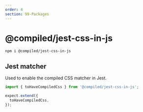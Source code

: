 ```yaml
---
order: 4
section: 99-Packages
---
```


# @compiled/jest-css-in-js

```bash
npm i @compiled/jest-css-in-js
```

## Jest matcher

Used to enable the compiled CSS matcher in Jest.

```jsx
import { toHaveCompiledCss } from '@compiled/jest-css-in-js';

expect.extend({
  toHaveCompiledCss,
});
```
